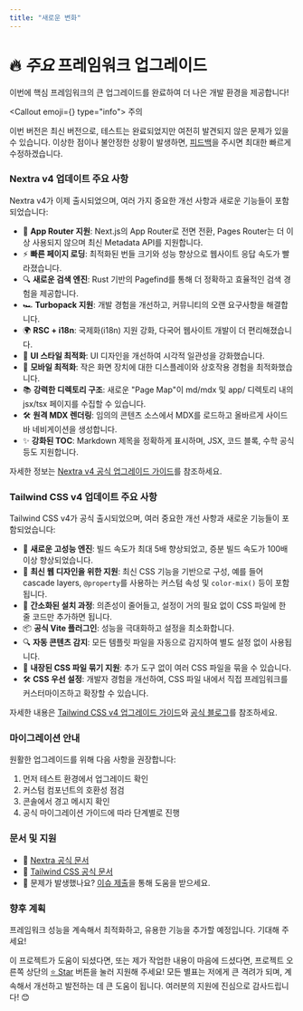 ```yaml
---
title: "새로운 변화"
---
```



# 🔥 *주요* 프레임워크 업그레이드

이번에 핵심 프레임워크의 큰 업그레이드를 완료하여 더 나은 개발 환경을 제공합니다!

<Callout emoji={<span className='icon-[ri--alarm-warning-fill]'></span>} type="info">
주의

이번 버전은 최신 버전으로, 테스트는 완료되었지만 여전히 발견되지 않은 문제가 있을 수 있습니다. 이상한 점이나 불안정한 상황이 발생하면, [피드백](https://github.com/pdsuwwz/nextjs-nextra-starter/issues)을 주시면 최대한 빠르게 수정하겠습니다.
</Callout>

### Nextra v4 업데이트 주요 사항

Nextra v4가 이제 출시되었으며, 여러 가지 중요한 개선 사항과 새로운 기능들이 포함되었습니다:

- 🚀 **App Router 지원**: Next.js의 App Router로 전면 전환, Pages Router는 더 이상 사용되지 않으며 최신 Metadata API를 지원합니다.
- ⚡ **빠른 페이지 로딩**: 최적화된 번들 크기와 성능 향상으로 웹사이트 응답 속도가 빨라졌습니다.
- 🔍 **새로운 검색 엔진**: Rust 기반의 Pagefind를 통해 더 정확하고 효율적인 검색 경험을 제공합니다.
- 🏎️ **Turbopack 지원**: 개발 경험을 개선하고, 커뮤니티의 오랜 요구사항을 해결합니다.
- 🌍 **RSC + i18n**: 국제화(i18n) 지원 강화, 다국어 웹사이트 개발이 더 편리해졌습니다.
- 🎨 **UI 스타일 최적화**: UI 디자인을 개선하여 시각적 일관성을 강화했습니다.
- 📱 **모바일 최적화**: 작은 화면 장치에 대한 디스플레이와 상호작용 경험을 최적화했습니다.
- 📚 **강력한 디렉토리 구조**: 새로운 "Page Map"이 md/mdx 및 app/ 디렉토리 내의 jsx/tsx 페이지를 수집할 수 있습니다.
- 🛠️ **원격 MDX 렌더링**: 임의의 콘텐츠 소스에서 MDX를 로드하고 올바르게 사이드바 네비게이션을 생성합니다.
- ✨ **강화된 TOC**: Markdown 제목을 정확하게 표시하며, JSX, 코드 블록, 수학 공식 등도 지원합니다.

자세한 정보는 [Nextra v4 공식 업그레이드 가이드](https://the-guild.dev/blog/nextra-4)를 참조하세요.

### Tailwind CSS v4 업데이트 주요 사항

Tailwind CSS v4가 공식 출시되었으며, 여러 중요한 개선 사항과 새로운 기능들이 포함되었습니다:

- 🚀 **새로운 고성능 엔진**: 빌드 속도가 최대 5배 향상되었고, 증분 빌드 속도가 100배 이상 향상되었습니다.
- 💎 **최신 웹 디자인을 위한 지원**: 최신 CSS 기능을 기반으로 구성, 예를 들어 cascade layers, `@property`를 사용하는 커스텀 속성 및 `color-mix()` 등이 포함됩니다.
- 🎯 **간소화된 설치 과정**: 의존성이 줄어들고, 설정이 거의 필요 없이 CSS 파일에 한 줄 코드만 추가하면 됩니다.
- 📦 **공식 Vite 플러그인**: 성능을 극대화하고 설정을 최소화합니다.
- 🔍 **자동 콘텐츠 감지**: 모든 템플릿 파일을 자동으로 감지하여 별도 설정 없이 사용됩니다.
- 📂 **내장된 CSS 파일 묶기 지원**: 추가 도구 없이 여러 CSS 파일을 묶을 수 있습니다.
- 🛠️ **CSS 우선 설정**: 개발자 경험을 개선하여, CSS 파일 내에서 직접 프레임워크를 커스터마이즈하고 확장할 수 있습니다.

자세한 내용은 [Tailwind CSS v4 업그레이드 가이드](https://tailwindcss.com/docs/upgrade-guide)와 [공식 블로그](https://tailwindcss.com/blog/tailwindcss-v4)를 참조하세요.

### 마이그레이션 안내

원활한 업그레이드를 위해 다음 사항을 권장합니다:

1. 먼저 테스트 환경에서 업그레이드 확인
2. 커스텀 컴포넌트의 호환성 점검
3. 콘솔에서 경고 메시지 확인
4. 공식 마이그레이션 가이드에 따라 단계별로 진행

### 문서 및 지원

- 📘 [Nextra 공식 문서](https://nextra.site)
- 🎨 [Tailwind CSS 공식 문서](https://tailwindcss.com)
- 🐞 문제가 발생했나요? [이슈 제출](https://github.com/pdsuwwz/nextjs-nextra-starter/issues)을 통해 도움을 받으세요.

### 향후 계획

프레임워크 성능을 계속해서 최적화하고, 유용한 기능을 추가할 예정입니다. 기대해 주세요!

이 프로젝트가 도움이 되셨다면, 또는 제가 작업한 내용이 마음에 드셨다면, 프로젝트 오른쪽 상단의 [⭐️ Star](https://github.com/pdsuwwz/nextjs-nextra-starter) 버튼을 눌러 지원해 주세요! 모든 별표는 저에게 큰 격려가 되며, 계속해서 개선하고 발전하는 데 큰 도움이 됩니다. 여러분의 지원에 진심으로 감사드립니다! 😊